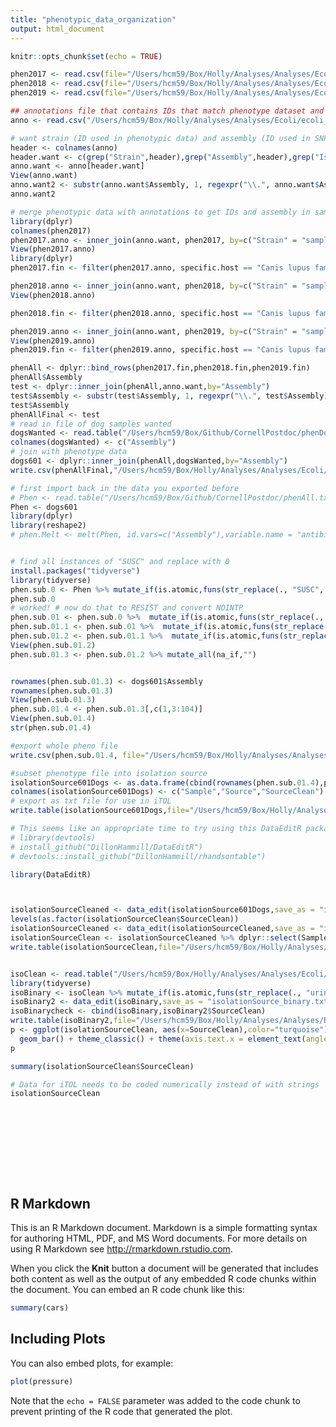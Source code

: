 ```yaml
---
title: "phenotypic_data_organization"
output: html_document
---
```


```r
knitr::opts_chunk$set(echo = TRUE)
```



```r
phen2017 <- read.csv(file="/Users/hcm59/Box/Holly/Analyses/Analyses/Ecoli/2017-ECOL-MIC-Vet-LIRN.csv",header=TRUE,na.strings = c("", "NA"))
phen2018 <- read.csv(file="/Users/hcm59/Box/Holly/Analyses/Analyses/Ecoli/2018-ECOL-MIC-Vet-LIRN.csv",header=TRUE,na.strings = c("", "NA"))
phen2019 <- read.csv(file="/Users/hcm59/Box/Holly/Analyses/Analyses/Ecoli/2019-ECOL-MIC-Vet-LIRN.csv",header=TRUE,na.strings = c("", "NA"))

```



```r
## annotations file that contains IDs that match phenotype dataset and those that match SNP dataset 
anno <- read.csv("/Users/hcm59/Box/Holly/Analyses/Analyses/Ecoli/ecoli_dog_200contigs_w_panaroo_tag.csv",header=TRUE)

# want strain (ID used in phenotypic data) and assembly (ID used in SNP data)
header <- colnames(anno)
header.want <- c(grep("Strain",header),grep("Assembly",header),grep("Isolation.Source",header))
anno.want <- anno[header.want]
View(anno.want)
anno.want2 <- substr(anno.want$Assembly, 1, regexpr("\\.", anno.want$Assembly)-1)
anno.want2

# merge phenotypic data with annotations to get IDs and assembly in same file 
library(dplyr)
colnames(phen2017)
phen2017.anno <- inner_join(anno.want, phen2017, by=c("Strain" = "sample.ID."),keep=TRUE)
View(phen2017.anno)
library(dplyr)    
phen2017.fin <- filter(phen2017.anno, specific.host == "Canis lupus familiaris")

phen2018.anno <- inner_join(anno.want, phen2018, by=c("Strain" = "sample.ID."),keep=TRUE)
View(phen2018.anno)

phen2018.fin <- filter(phen2018.anno, specific.host == "Canis lupus familiaris")

phen2019.anno <- inner_join(anno.want, phen2019, by=c("Strain" = "sample.ID."),keep=TRUE)
View(phen2019.anno)
phen2019.fin <- filter(phen2019.anno, specific.host == "Canis lupus familiaris")

phenAll <- dplyr::bind_rows(phen2017.fin,phen2018.fin,phen2019.fin)
phenAll$Assembly
test <- dplyr::inner_join(phenAll,anno.want,by="Assembly")
test$Assembly <- substr(test$Assembly, 1, regexpr("\\.", test$Assembly)-1)
test$Assembly
phenAllFinal <- test
# read in file of dog samples wanted 
dogsWanted <- read.table("/Users/hcm59/Box/Github/CornellPostdoc/phenDogs_samples_wanted.txt",header=FALSE)
colnames(dogsWanted) <- c("Assembly")
# join with phenotype data
dogs601 <- dplyr::inner_join(phenAll,dogsWanted,by="Assembly")
write.csv(phenAllFinal,"/Users/hcm59/Box/Holly/Analyses/Analyses/Ecoli/phenotypesDogs171819.csv")

```

```r
# first import back in the data you exported before
# Phen <- read.table("/Users/hcm59/Box/Github/CornellPostdoc/phenAll.txt",header=TRUE)
Phen <- dogs601
library(dplyr)
library(reshape2)
# phen.Melt <- melt(Phen, id.vars=c("Assembly"),variable.name = "antibiotic", value.name = "INT",na.rm = TRUE)


# find all instances of "SUSC" and replace with 0
install.packages("tidyverse")
library(tidyverse)
phen.sub.0 <- Phen %>% mutate_if(is.atomic,funs(str_replace(., "SUSC", "0")))
phen.sub.0
# worked! # now do that to RESIST and convert NOINTP
phen.sub.01 <- phen.sub.0 %>%  mutate_if(is.atomic,funs(str_replace(., "RESIST", "1")))
phen.sub.01.1 <- phen.sub.01 %>%  mutate_if(is.atomic,funs(str_replace(., "NOINTP", "")))
phen.sub.01.2 <- phen.sub.01.1 %>%  mutate_if(is.atomic,funs(str_replace(., "INTER", "")))
View(phen.sub.01.2)
phen.sub.01.3 <- phen.sub.01.2 %>% mutate_all(na_if,"")


rownames(phen.sub.01.3) <- dogs601$Assembly
rownames(phen.sub.01.3)
View(phen.sub.01.3)
phen.sub.01.4 <- phen.sub.01.3[,c(1,3:104)]
View(phen.sub.01.4)
str(phen.sub.01.4)

#export whole pheno file 
write.csv(phen.sub.01.4, file="/Users/hcm59/Box/Holly/Analyses/Analyses/Ecoli/pheno601Dogs_cleaned.csv")

#subset phenotype file into isolation source
isolationSource601Dogs <- as.data.frame(cbind(rownames(phen.sub.01.4),phen.sub.01.4$Isolation.Source,phen.sub.01.4$Isolation.Source))
colnames(isolationSource601Dogs) <- c("Sample","Source","SourceClean")
# export as txt file for use in iTOL 
write.table(isolationSource601Dogs,file="/Users/hcm59/Box/Holly/Analyses/Analyses/Ecoli/isolationSourcePheno601Dogs.txt",quote=F, row.names = F)


```

```r
# This seems like an appropriate time to try using this DataEditR package
# library(devtools)
# install_github("DillonHammill/DataEditR")
# devtools::install_github("DillonHammill/rhandsontable")

library(DataEditR)



isolationSourceCleaned <- data_edit(isolationSource601Dogs,save_as = "isolationSource_cleaned.txt",code="isolationSourceEdit.R")
levels(as.factor(isolationSourceClean$SourceClean))
isolationSourceCleaned <- data_edit(isolationSourceCleaned,save_as = "isolationSource_cleaned.txt")
isolationSourceClean <- isolationSourceCleaned %>% dplyr::select(Sample,SourceClean)
write.table(isolationSourceClean,file="/Users/hcm59/Box/Holly/Analyses/Analyses/Ecoli/isolationSourceCleaned.txt",quote=F, row.names = F)


isoClean <- read.table("/Users/hcm59/Box/Holly/Analyses/Analyses/Ecoli/isolationSourceCleaned.txt",header=TRUE)
library(tidyverse)
isoBinary <- isoClean %>% mutate_if(is.atomic,funs(str_replace(., "urine", "1")))
isoBinary2 <- data_edit(isoBinary,save_as = "isolationSource_binary.txt",code="isolationSourceEdit2.R")
isoBinarycheck <- cbind(isoBinary,isoBinary2$SourceClean)
write.table(isoBinary2,file="/Users/hcm59/Box/Holly/Analyses/Analyses/Ecoli/isolationSourceBinary.txt",quote=F,row.names=F)
p <- ggplot(isolationSourceClean, aes(x=SourceClean),color="turquoise") + 
  geom_bar() + theme_classic() + theme(axis.text.x = element_text(angle = 90, vjust = 0.5, hjust=1,size=12)) 
p

summary(isolationSourceClean$SourceClean)

```


```r
# Data for iTOL needs to be coded numerically instead of with strings 
isolationSourceClean











```




## R Markdown

This is an R Markdown document. Markdown is a simple formatting syntax for authoring HTML, PDF, and MS Word documents. For more details on using R Markdown see <http://rmarkdown.rstudio.com>.

When you click the **Knit** button a document will be generated that includes both content as well as the output of any embedded R code chunks within the document. You can embed an R code chunk like this:

```r
summary(cars)
```

## Including Plots

You can also embed plots, for example:

```r
plot(pressure)
```

Note that the `echo = FALSE` parameter was added to the code chunk to prevent printing of the R code that generated the plot.
